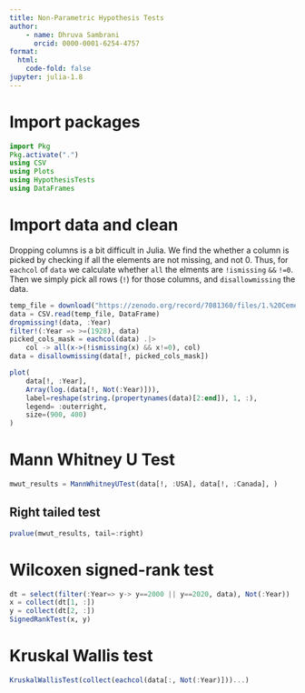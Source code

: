 ```yaml
---
title: Non-Parametric Hypothesis Tests
author: 
    - name: Dhruva Sambrani
      orcid: 0000-0001-6254-4757
format:
  html:
    code-fold: false
jupyter: julia-1.8
---
```



# Import packages

```julia
import Pkg
Pkg.activate(".")
using CSV
using Plots
using HypothesisTests
using DataFrames
```

# Import data and clean

Dropping columns is a bit difficult in Julia. We find the whether a column is picked by checking if all the elements are not missing, and not 0. Thus, for `eachcol` of `data` we calculate whether `all` the elments are `!ismissing` `&&` `!=0`. Then we simply pick all rows (`!`) for those columns, and `disallowmissing` the data.

```julia
temp_file = download("https://zenodo.org/record/7081360/files/1.%20Cement_emissions_data.csv")
data = CSV.read(temp_file, DataFrame)
dropmissing!(data, :Year)
filter!(:Year => >=(1928), data)
picked_cols_mask = eachcol(data) .|> 
    col -> all(x->(!ismissing(x) && x!=0), col)
data = disallowmissing(data[!, picked_cols_mask])
```

```julia
plot(
	data[!, :Year], 
	Array(log.(data[!, Not(:Year)])), 
	label=reshape(string.(propertynames(data)[2:end]), 1, :),
	legend= :outerright,
	size=(900, 400)
)
```

# Mann Whitney U Test

```julia
mwut_results = MannWhitneyUTest(data[!, :USA], data[!, :Canada], )
```

## Right tailed test

```julia
pvalue(mwut_results, tail=:right)
```

# Wilcoxen signed-rank test

```julia
dt = select(filter(:Year=> y-> y==2000 || y==2020, data), Not(:Year))
x = collect(dt[1, :])
y = collect(dt[2, :])
SignedRankTest(x, y)
```

# Kruskal Wallis test

```julia
KruskalWallisTest(collect(eachcol(data[:, Not(:Year)]))...)
```
